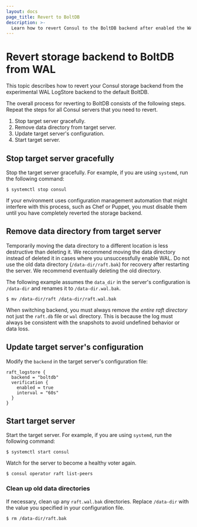 ```yaml
---
layout: docs
page_title: Revert to BoltDB
description: >-
  Learn how to revert Consul to the BoltDB backend after enabled the WAL (write-ahead log) LogStore backend shipped in Consul 1.15.
---
```


# Revert storage backend to BoltDB from WAL

This topic describes how to revert your Consul storage backend from the experimental WAL LogStore backend to the default BoltDB.

The overall process for reverting to BoltDB consists of the following steps. Repeat the steps for all Consul servers that you need to revert.

1. Stop target server gracefully.
1. Remove data directory from target server.
1. Update target server's configuration.
1. Start target server.

## Stop target server gracefully

Stop the target server gracefully. For example, if you are using `systemd`,
run the following command:

```shell-session
$ systemctl stop consul
```

If your environment uses configuration management automation that might interfere with this process, such as Chef or Puppet, you must disable them until you have completely reverted the storage backend.

## Remove data directory from target server

Temporarily moving the data directory to a different location is less destructive than deleting it. We recommend moving the data directory instead of deleted it in cases where you unsuccessfully enable WAL. Do not use the old data directory (`/data-dir/raft.bak`) for recovery after restarting the server. We recommend eventually deleting the old directory.

The following example assumes the `data_dir` in the server's configuration is `/data-dir` and renames it to `/data-dir.wal.bak`.

```shell-session
$ mv /data-dir/raft /data-dir/raft.wal.bak
```

When switching backend, you must always remove _the entire raft directory_ not just the `raft.db` file or `wal` directory. This is because the log must always be consistent with the snapshots to avoid undefined behavior or data loss.

## Update target server's configuration

Modify the `backend` in the target server's configuration file:

```hcl
raft_logstore {
  backend = "boltdb"
  verification {
    enabled = true
    interval = "60s"
  }
}
```

## Start target server

Start the target server. For example, if you are using `systemd`, run the following command:

```shell-session
$ systemctl start consul
```

Watch for the server to become a healthy voter again.

```shell-session
$ consul operator raft list-peers
```

### Clean up old data directories

If necessary, clean up any `raft.wal.bak` directories. Replace `/data-dir` with the value you specified in your configuration file.

```shell-session
$ rm /data-dir/raft.bak
```
